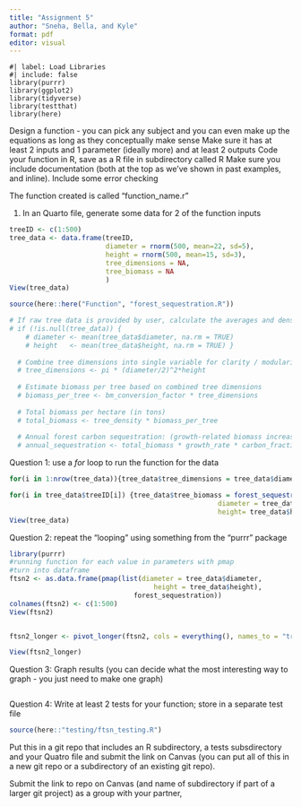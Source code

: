 ```yaml
---
title: "Assignment 5"
author: "Sneha, Bella, and Kyle"
format: pdf
editor: visual
---
```


```undefined
#| label: Load Libraries
#| include: false
library(purrr)
library(ggplot2)
library(tidyverse)
library(testthat)
library(here)
```

Design a function - you can pick any subject and you can even make up the equations as long as they conceptually make sense Make sure it has at least 2 inputs and 1 parameter (ideally more) and at least 2 outputs Code your function in R, save as a R file in subdirectory called R Make sure you include documentation (both at the top as we've shown in past examples, and inline). Include some error checking

The function created is called "function_name.r"

1.  In an Quarto file, generate some data for 2 of the function inputs

```r
treeID <- c(1:500)
tree_data <- data.frame(treeID,
                        diameter = rnorm(500, mean=22, sd=5),
                        height = rnorm(500, mean=15, sd=3),
                        tree_dimensions = NA,
                        tree_biomass = NA
                        )
View(tree_data)

source(here::here("Function", "forest_sequestration.R"))

# If raw tree data is provided by user, calculate the averages and density.
# if (!is.null(tree_data)) {
    # diameter <- mean(tree_data$diameter, na.rm = TRUE)
    # height   <- mean(tree_data$height, na.rm = TRUE) }
  
  # Combine tree dimensions into single variable for clarity / modularity
  # tree_dimensions <- pi * (diameter/2)^2*height
  
  # Estimate biomass per tree based on combined tree dimensions
  # biomass_per_tree <- bm_conversion_factor * tree_dimensions
  
  # Total biomass per hectare (in tons)
  # total_biomass <- tree_density * biomass_per_tree
  
  # Annual forest carbon sequestration: (growth-related biomass increase) * (carbon fraction)
  # annual_sequestration <- total_biomass * growth_rate * carbon_fraction
```

Question 1: use a *for* loop to run the function for the data

```r
for(i in 1:nrow(tree_data)){tree_data$tree_dimensions = tree_data$diameter*tree_data$height}

for(i in tree_data$treeID[i]) {tree_data$tree_biomass = forest_sequestration(
                                                    diameter = tree_data$diameter,
                                                    height= tree_data$height)}
View(tree_data)
```

Question 2: repeat the "looping" using something from the "purrr" package

```r
library(purrr)
#running function for each value in parameters with pmap
#turn into dataframe
ftsn2 <- as.data.frame(pmap(list(diameter = tree_data$diameter,
                                    height = tree_data$height),
                               forest_sequestration))
colnames(ftsn2) <- c(1:500)
View(ftsn2)


ftsn2_longer <- pivot_longer(ftsn2, cols = everything(), names_to = "treeID", values_to = "FtSn")

View(ftsn2_longer)
```

Question 3: Graph results (you can decide what the most interesting way to graph - you just need to make one graph)

```r

```

Question 4: Write at least 2 tests for your function; store in a separate test file

```r
source(here::"testing/ftsn_testing.R")
```

Put this in a git repo that includes an R subdirectory, a tests subsdirectory and your Quatro file and submit the link on Canvas (you can put all of this in a new git repo or a subdirectory of an existing git repo).

Submit the link to repo on Canvas (and name of subdirectory if part of a larger git project) as a group with your partner,
